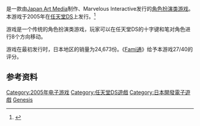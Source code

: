 {{NoteTA
| G1=Games
}}

{{vgname|露娜 -创世纪-|ja=LUNAR - GENESIS -|na=Lunar: Dragon Song|eu=Lunar: Genesis}}是一款由[[Japan_Art_Media|Japan Art Media]]制作、Marvelous Interactive发行的[[角色扮演类游戏|角色扮演类游戏]]。本游戏于2005年在[[任天堂DS|任天堂DS]]上发行。<ref name="gamefaqs">{{cite web | url = http://www.gamefaqs.com/ds/925564-lunar-dragon-song/data| title = Release information | publisher = [[GameFAQs|GameFAQs]]| date = | accessdate = 2016-03-11 |language=en}}</ref>

游戏是一个传统的角色扮演类游戏，玩家可以在任天堂DS的十字键和笔对角色进行8个方向移动。

游戏在最初发行时，日本地区的销量为24,673份。《[[Fami通|Fami通]]》给予本游戏27/40的评分。

== 参考资料 ==
{{Reflist}}

{{露娜系列}}

{{DEFAULTSORT:Lunar Genesis}}
[[Category:2005年电子游戏|Category:2005年电子游戏]]
[[Category:任天堂DS遊戲|Category:任天堂DS遊戲]]
[[Category:日本開發電子遊戲|Category:日本開發電子遊戲]]
[[Category:露娜系列|Genesis]]

{{rpg-videogame-stub}}